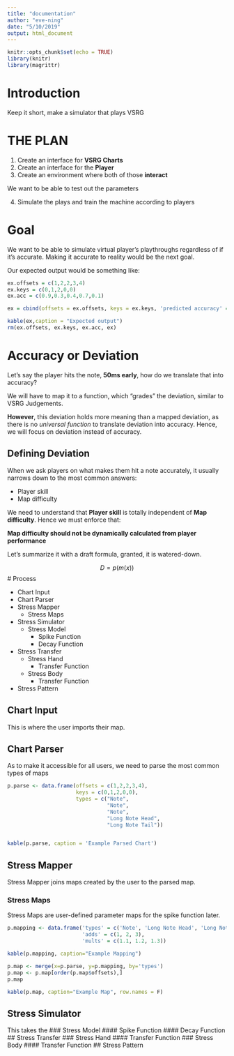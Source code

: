 ```yaml
---
title: "documentation"
author: "eve-ning"
date: "5/10/2019"
output: html_document
---
```


```r
knitr::opts_chunk$set(echo = TRUE)
library(knitr)
library(magrittr)
```

# Introduction

Keep it short, make a simulator that plays VSRG

# THE PLAN

1. Create an interface for **VSRG Charts**
2. Create an interface for the **Player**
3. Create an environment where both of those **interact**

  We want to be able to test out the parameters

4. Simulate the plays and train the machine according to players

# Goal

We want to be able to simulate virtual player's playthroughs regardless of if it's accurate.
Making it accurate to reality would be the next goal.

Our expected output would be something like:

```r
ex.offsets = c(1,2,2,3,4)
ex.keys = c(0,1,2,0,0)
ex.acc = c(0.9,0.3,0.4,0.7,0.1)

ex = cbind(offsets = ex.offsets, keys = ex.keys, 'predicted accuracy' = ex.acc)

kable(ex,caption = "Expected output")
rm(ex.offsets, ex.keys, ex.acc, ex)
```

# Accuracy or Deviation

Let's say the player hits the note, **50ms early**, how do we translate that into accuracy? 

We will have to map it to a function, which "grades" the deviation, similar to VSRG Judgements.

**However**, this deviation holds more meaning than a mapped deviation, as there is no *universal function* to translate deviation into accuracy. Hence, we will focus on deviation instead of accuracy.

## Defining Deviation

When we ask players on what makes them hit a note accurately, it usually narrows down to the most common answers:

- Player skill
- Map difficulty

We need to understand that **Player skill** is totally independent of **Map difficulty**. Hence we must enforce that:

**Map difficulty should not be dynamically calculated from player performance**

Let's summarize it with a draft formula, granted, it is watered-down.

$$D = p(m(x))$$ 
# Process

- Chart Input
- Chart Parser
- Stress Mapper
  - Stress Maps
- Stress Simulator
  - Stress Model
    - Spike Function
    - Decay Function
- Stress Transfer
  - Stress Hand
    - Transfer Function
  - Stress Body
    - Transfer Function
- Stress Pattern

## Chart Input
This is where the user imports their map.

## Chart Parser
As to make it accessible for all users, we need to parse the most common types of maps
```r
p.parse <- data.frame(offsets = c(1,2,2,3,4),
                      keys = c(0,1,2,0,0),
                      types = c("Note",
                                "Note",
                                "Note",
                                "Long Note Head",
                                "Long Note Tail"))


kable(p.parse, caption = 'Example Parsed Chart')
```

## Stress Mapper
Stress Mapper joins maps created by the user to the parsed map.

### Stress Maps
Stress Maps are user-defined parameter maps for the spike function later.

```r
p.mapping <- data.frame('types' = c('Note', 'Long Note Head', 'Long Note Tail'),
                        'adds' = c(1, 2, 3),
                        'mults' = c(1.1, 1.2, 1.3))

kable(p.mapping, caption="Example Mapping")

p.map <- merge(x=p.parse, y=p.mapping, by='types')
p.map <- p.map[order(p.map$offsets),]
p.map

kable(p.map, caption="Example Map", row.names = F)
```

## Stress Simulator
This takes the 
### Stress Model
#### Spike Function
#### Decay Function
## Stress Transfer
### Stress Hand
#### Transfer Function
### Stress Body
#### Transfer Function
## Stress Pattern


